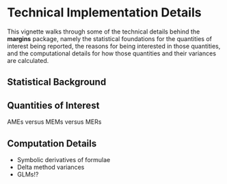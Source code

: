 <!--
%\VignetteEngine{knitr}
%\VignetteIndexEntry{Technical Implementation Details}
-->

# Technical Implementation Details #

This vignette walks through some of the technical details behind the **margins** package, namely the statistical foundations for the quantities of interest being reported, the reasons for being interested in those quantities, and the computational details for how those quantities and their variances are calculated.

## Statistical Background ##


## Quantities of Interest ##

AMEs versus MEMs versus MERs


## Computation Details ##

 - Symbolic derivatives of formulae
 - Delta method variances
 - GLMs!?


